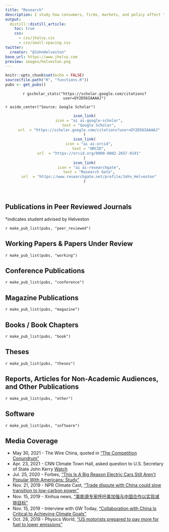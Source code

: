 ```yaml
---
title: "Research"
description: I study how consumers, firms, markets, and policy affect technological change, with a goal of facilitating transitions to sustainable, low-carbon technologies. I have expertise in choice modeling, programming in R, and qualitative research methods, as well as the global electric vehicle industry.
output:
  distill::distill_article:
    toc: true
    css:
      - css/jhelvy.css
      - css/small-spacing.css
twitter:
  creator: "@JohnHelveston"
base_url: https://www.jhelvy.com
preview: images/helveston.png
---
```


<!-- Remove margin under list items -->
<style>
d-article ol {
    margin-bottom: 5px;
}
</style>

```r
knitr::opts_chunk$set(echo = FALSE)
source(file.path("R", "functions.R"))
pubs <- get_pubs()
```

<center>
`r gscholar_stats("https://scholar.google.com/citations?user=DY2D56IAAAAJ")`
</center>

`r aside_center("Source: Google Scholar")`

<center>
```r
icon_link(
    icon = "ai ai-google-scholar",
    text = "Google Scholar",
    url  = "https://scholar.google.com/citations?user=DY2D56IAAAAJ"
)
icon_link(
    icon = "ai ai-orcid",
    text = "ORCID",
    url  = "https://orcid.org/0000-0002-2657-9191"
)
icon_link(
    icon = "ai ai-researchgate",
    text = "Research Gate",
    url  = "https://www.researchgate.net/profile/John_Helveston"
)
```
</center>

<br>

## Publications in Peer Reviewed Journals 

<aside>*indicates student advised by Helveston</aside>

`r make_pub_list(pubs, "peer_reviewed")`

## Working Papers & Papers Under Review

`r make_pub_list(pubs, "working")`

## Conference Publications

`r make_pub_list(pubs, "conference")`

## Magazine Publications

`r make_pub_list(pubs, "magazine")`

## Books / Book Chapters

`r make_pub_list(pubs, "book")`

## Theses

`r make_pub_list(pubs, "theses")`

## Reports, Articles for Non-Academic Audiences, and Other Publications

`r make_pub_list(pubs, "other")`

## Software

`r make_pub_list(pubs, "software")`

## Media Coverage

- May 30, 2021 - The Wire China, quoted in ["The Competition Conundrum"](https://www.thewirechina.com/2021/05/30/the-competition-conundrum/)
- Apr. 23, 2021 - CNN Climate Town Hall, asked question to U.S. Secretary of State John Kerry [Watch](http://u.pc.cd/YTlctalK)
- Jul. 25, 2020 - Forbes, ["This Is A Big Reason Electric Cars Still Aren’t Popular With Americans: Study"](https://www.forbes.com/sites/brookecrothers/2020/07/25/one-huge-reason-electric-cars-still-arent-popular-with-americans-with-the-exception-of-the-tesla-model-3/#55c48a4955c1)
- Nov. 21, 2019 - NPR Climate Cast, ["Trade dispute with China could slow transition to low-carbon power"](https://www.mprnews.org/episode/2019/11/21/trade-dispute-with-china-could-slow-transition-to-lowcarbon-power)
- Nov. 15, 2019 - Xinhua news, ["美能源专家呼吁美加强与中国合作以实现减排目标"](http://www.xinhuanet.com/world/2019-11/15/c_1125235667.htm)
- Nov. 15, 2019 - Interview with GW Today, ["Collaboration with China Is Critical to Achieving Climate Goals"](https://gwtoday.gwu.edu/collaboration-china-critical-achieving-climate-goals)
- Oct. 28, 2019 - Physics World, ["US motorists prepared to pay more for fuel to lower emissions"](https://physicsworld.com/a/us-motorists-prepared-to-pay-more-for-fuel-to-lower-emissions/)

